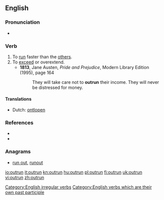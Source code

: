==English==

===Pronunciation===
* {{IPA|/ˈɑʊtɻʌn/}}

===Verb===
{{en-verb|outruns|outrunning|outran|outrun}}

# To [[run]] faster than the [[other]]s.
# To [[exceed]] or overextend.
#* '''1813''', Jane Austen, ''Pride and Prejudice'', Modern Library Edition (1995), page 164
#*: They will take care not to '''outrun''' their income.  They will never be distressed for money.

====Translations====
{{rfc-trans}}
* Dutch: [[ontlopen]]

===References===
* {{R:Century 1911}}
* {{R:Webster 1913}}

===Anagrams===
* [[run out#English|run out]], [[runout#English|runout]]

[[Category:English irregular verbs]]
[[Category:English verbs which are their own past participle]]

[[io:outrun]]
[[it:outrun]]
[[kn:outrun]]
[[hu:outrun]]
[[pl:outrun]]
[[fi:outrun]]
[[uk:outrun]]
[[vi:outrun]]
[[zh:outrun]]